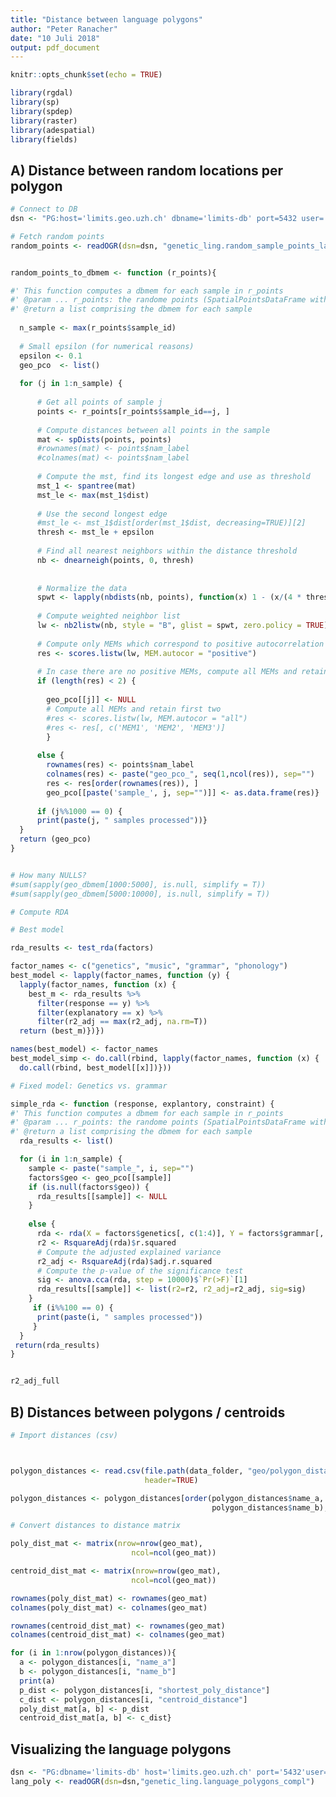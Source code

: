 ---
title: "Distance between language polygons"
author: "Peter Ranacher"
date: "10 Juli 2018"
output: pdf_document
---
```{r setup, include=FALSE}
knitr::opts_chunk$set(echo = TRUE)
```


```{r load packages}
library(rgdal)
library(sp)
library(spdep)
library(raster)
library(adespatial)
library(fields)
```


## A) Distance between random locations per polygon 


```{r random distances}

# Connect to DB 
dsn <- "PG:host='limits.geo.uzh.ch' dbname='limits-db' port=5432 user='contact_zones' password='letsfindthemcontactzones'"

# Fetch random points 
random_points <- readOGR(dsn=dsn, "genetic_ling.random_sample_points_languages")


random_points_to_dbmem <- function (r_points){

#' This function computes a dbmem for each sample in r_points
#' @param ... r_points: the randome points (SpatialPointsDataFrame with rows nam_label and sample_id)
#' @return a list comprising the dbmem for each sample 
  
  n_sample <- max(r_points$sample_id)
  
  # Small epsilon (for numerical reasons)
  epsilon <- 0.1
  geo_pco  <- list()
  
  for (j in 1:n_sample) {
    
      # Get all points of sample j 
      points <- r_points[r_points$sample_id==j, ]
  
      # Compute distances between all points in the sample 
      mat <- spDists(points, points)
      #rownames(mat) <- points$nam_label
      #colnames(mat) <- points$nam_label
      
      # Compute the mst, find its longest edge and use as threshold 
      mst_1 <- spantree(mat)
      mst_le <- max(mst_1$dist)
      
      # Use the second longest edge 
      #mst_le <- mst_1$dist[order(mst_1$dist, decreasing=TRUE)][2]
      thresh <- mst_le + epsilon 
      
      # Find all nearest neighbors within the distance threshold 
      nb <- dnearneigh(points, 0, thresh)
      
      
      # Normalize the data 
      spwt <- lapply(nbdists(nb, points), function(x) 1 - (x/(4 * thresh))^2)
      
      # Compute weighted neighbor list 
      lw <- nb2listw(nb, style = "B", glist = spwt, zero.policy = TRUE)
      
      # Compute only MEMs which correspond to positive autocorrelation
      res <- scores.listw(lw, MEM.autocor = "positive")
      
      # In case there are no positive MEMs, compute all MEMs and retain first two
      if (length(res) < 2) {
      
        geo_pco[[j]] <- NULL
        # Compute all MEMs and retain first two 
        #res <- scores.listw(lw, MEM.autocor = "all")
        #res <- res[, c('MEM1', 'MEM2', 'MEM3')]
        }
      
      else {
        rownames(res) <- points$nam_label
        colnames(res) <- paste("geo_pco_", seq(1,ncol(res)), sep="")
        res <- res[order(rownames(res)), ]
        geo_pco[[paste('sample_', j, sep="")]] <- as.data.frame(res)}
  
      if (j%%1000 == 0) {
      print(paste(j, " samples processed"))}
  }
  return (geo_pco)
}


# How many NULLS? 
#sum(sapply(geo_dbmem[1000:5000], is.null, simplify = T))
#sum(sapply(geo_dbmem[5000:10000], is.null, simplify = T))

# Compute RDA 

# Best model 

rda_results <- test_rda(factors)

factor_names <- c("genetics", "music", "grammar", "phonology")
best_model <- lapply(factor_names, function (y) {
  lapply(factor_names, function (x) {
    best_m <- rda_results %>%
      filter(response == y) %>% 
      filter(explanatory == x) %>% 
      filter(r2_adj == max(r2_adj, na.rm=T))
  return (best_m)})})

names(best_model) <- factor_names
best_model_simp <- do.call(rbind, lapply(factor_names, function (x) {
  do.call(rbind, best_model[[x]])}))

# Fixed model: Genetics vs. grammar

simple_rda <- function (response, explantory, constraint) {
#' This function computes a dbmem for each sample in r_points
#' @param ... r_points: the randome points (SpatialPointsDataFrame with rows nam_label and sample_id)
#' @return a list comprising the dbmem for each sample 
  rda_results <- list()

  for (i in 1:n_sample) {
    sample <- paste("sample_", i, sep="")
    factors$geo <- geo_pco[[sample]]
    if (is.null(factors$geo)) {
      rda_results[[sample]] <- NULL
    }
    
    else {
      rda <- rda(X = factors$genetics[, c(1:4)], Y = factors$grammar[, c(1:4)], Z = factors$geo)
      r2 <- RsquareAdj(rda)$r.squared
      # Compute the adjusted explained variance
      r2_adj <- RsquareAdj(rda)$adj.r.squared
      # Compute the p-value of the significance test
      sig <- anova.cca(rda, step = 10000)$`Pr(>F)`[1]
      rda_results[[sample]] <- list(r2=r2, r2_adj=r2_adj, sig=sig)
    }
     if (i%%100 == 0) {
      print(paste(i, " samples processed"))
     }
  }
 return(rda_results)
}


r2_adj_full

```


## B) Distances between polygons / centroids 

```{r polygon distances}

# Import distances (csv)



polygon_distances <- read.csv(file.path(data_folder, "geo/polygon_distances.csv"), sep=",",
                              header=TRUE)

polygon_distances <- polygon_distances[order(polygon_distances$name_a,
                                             polygon_distances$name_b), ]

# Convert distances to distance matrix 

poly_dist_mat <- matrix(nrow=nrow(geo_mat), 
                           ncol=ncol(geo_mat))

centroid_dist_mat <- matrix(nrow=nrow(geo_mat), 
                           ncol=ncol(geo_mat))

rownames(poly_dist_mat) <- rownames(geo_mat)
colnames(poly_dist_mat) <- colnames(geo_mat)

rownames(centroid_dist_mat) <- rownames(geo_mat)
colnames(centroid_dist_mat) <- colnames(geo_mat)

for (i in 1:nrow(polygon_distances)){
  a <- polygon_distances[i, "name_a"]
  b <- polygon_distances[i, "name_b"]
  print(a)
  p_dist <- polygon_distances[i, "shortest_poly_distance"]
  c_dist <- polygon_distances[i, "centroid_distance"]
  poly_dist_mat[a, b] <- p_dist
  centroid_dist_mat[a, b] <- c_dist}
```

## Visualizing the language polygons 

```{r read polygons}

dsn <- "PG:dbname='limits-db' host='limits.geo.uzh.ch' port='5432'user='peter' password='KarenMyLove'"
lang_poly <- readOGR(dsn=dsn,"genetic_ling.language_polygons_compl")

```

